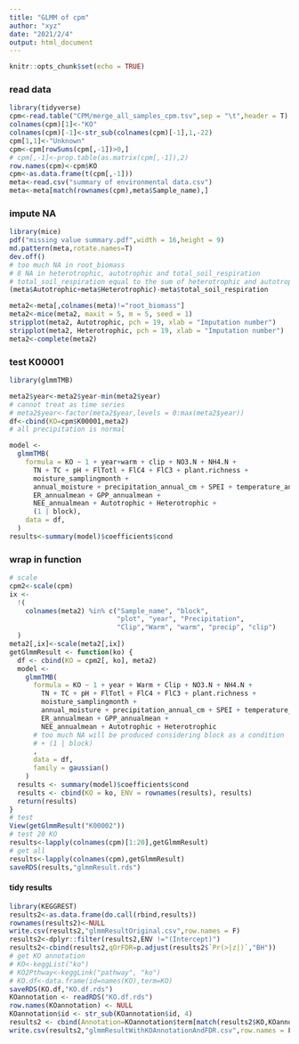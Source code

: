 ```yaml
---
title: "GLMM of cpm"
author: "xyz"
date: "2021/2/4"
output: html_document
---
```


```r
knitr::opts_chunk$set(echo = TRUE)
```

### read data

```r
library(tidyverse)
cpm<-read.table("CPM/merge_all_samples_cpm.tsv",sep = "\t",header = T)
colnames(cpm)[1]<-"KO"
colnames(cpm)[-1]<-str_sub(colnames(cpm)[-1],1,-22)
cpm[1,1]<-"Unknown"
cpm<-cpm[rowSums(cpm[,-1])>0,]
# cpm[,-1]<-prop.table(as.matrix(cpm[,-1]),2)
row.names(cpm)<-cpm$KO
cpm<-as.data.frame(t(cpm[,-1]))
meta<-read.csv("summary of environmental data.csv")
meta<-meta[match(rownames(cpm),meta$Sample_name),]
```

### impute NA

```r
library(mice)
pdf("missing value summary.pdf",width = 16,height = 9)
md.pattern(meta,rotate.names=T)
dev.off()
# too much NA in root_biomass
# 8 NA in heterotrophic, autotrophic and total_soil_respiration
# total_soil_respiration equal to the sum of heterotrophic and autotrophic
(meta$Autotrophic+meta$Heterotrophic)-meta$total_soil_respiration

meta2<-meta[,colnames(meta)!="root_biomass"]
meta2<-mice(meta2, maxit = 5, m = 5, seed = 1)
stripplot(meta2, Autotrophic, pch = 19, xlab = "Imputation number")
stripplot(meta2, Heterotrophic, pch = 19, xlab = "Imputation number")
meta2<-complete(meta2)
```

### test K00001

```r
library(glmmTMB)

meta2$year<-meta2$year-min(meta2$year)
# cannot treat as time series
# meta2$year<-factor(meta2$year,levels = 0:max(meta2$year))
df<-cbind(KO=cpm$K00001,meta2)
# all precipitation is normal

model <-
  glmmTMB(
    formula = KO ~ 1 + year+warm + clip + NO3.N + NH4.N +
      TN + TC + pH + FlTotl + FlC4 + FlC3 + plant.richness + 
      moisture_samplingmonth +
      annual_moisture + precipitation_annual_cm + SPEI + temperature_annual +
      ER_annualmean + GPP_annualmean +
      NEE_annualmean + Autotrophic + Heterotrophic +
      (1 | block),
    data = df,
  )
results<-summary(model)$coefficients$cond
```

### wrap in function

```r
# scale
cpm2<-scale(cpm)
ix <-
  !(
    colnames(meta2) %in% c("Sample_name", "block", 
                           "plot", "year", "Precipitation", 
                           "Clip","Warm", "warm", "precip", "clip")
  )
meta2[,ix]<-scale(meta2[,ix])
getGlmmResult <- function(ko) {
  df <- cbind(KO = cpm2[, ko], meta2)
  model <-
    glmmTMB(
      formula = KO ~ 1 + year + Warm + Clip + NO3.N + NH4.N +
        TN + TC + pH + FlTotl + FlC4 + FlC3 + plant.richness +
        moisture_samplingmonth +
        annual_moisture + precipitation_annual_cm + SPEI + temperature_annual +
        ER_annualmean + GPP_annualmean +
        NEE_annualmean + Autotrophic + Heterotrophic
      # too much NA will be produced considering block as a condition
      # + (1 | block)
      ,
      data = df,
      family = gaussian()
    )
  results <- summary(model)$coefficients$cond
  results <- cbind(KO = ko, ENV = rownames(results), results)
  return(results)
}
# test
View(getGlmmResult("K00002"))
# test 20 KO
results<-lapply(colnames(cpm)[1:20],getGlmmResult)
# get all
results<-lapply(colnames(cpm),getGlmmResult)
saveRDS(results,"glmmResult.rds")
```

#### tidy results

```r
library(KEGGREST)
results2<-as.data.frame(do.call(rbind,results))
rownames(results2)<-NULL
write.csv(results2,"glmmResultOriginal.csv",row.names = F)
results2<-dplyr::filter(results2,ENV !="(Intercept)")
results2<-cbind(results2,qOrFDR=p.adjust(results2$`Pr(>|z|)`,"BH"))
# get KO annotation
# KO<-keggList("ko")
# KO2Pthway<-keggLink("pathway", "ko")
# KO.df<-data.frame(id=names(KO),term=KO)
saveRDS(KO.df,"KO.df.rds")
KOannotation <- readRDS("KO.df.rds")
row.names(KOannotation) <- NULL
KOannotation$id <- str_sub(KOannotation$id, 4)
results2 <- cbind(Annotation=KOannotation$term[match(results2$KO,KOannotation$id)],results2)
write.csv(results2,"glmmResultWithKOAnnotationAndFDR.csv",row.names = F)
```

